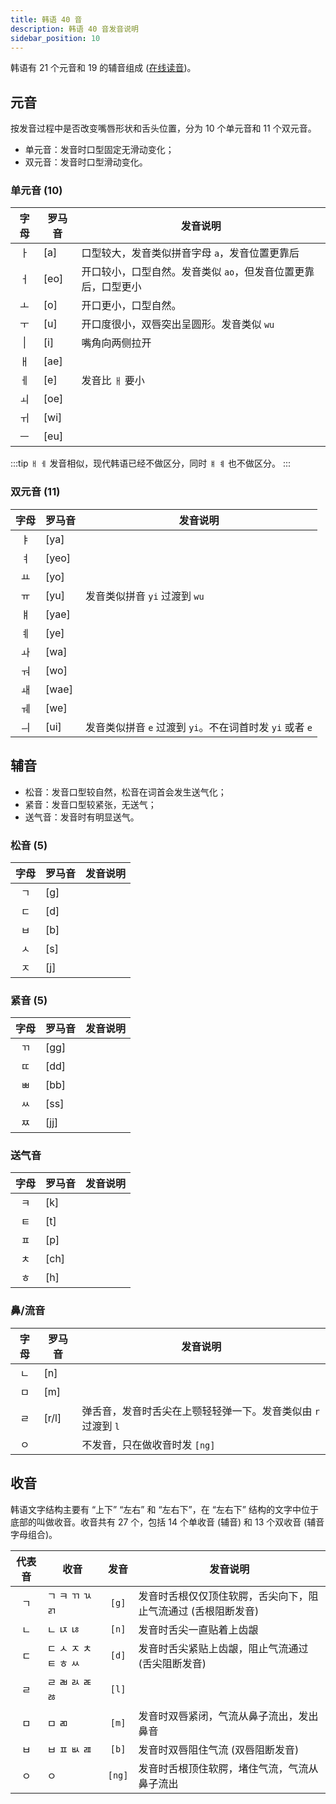 ```yaml
---
title: 韩语 40 音
description: 韩语 40 音发音说明
sidebar_position: 10
---
```


<Author cost={5} publish="2023-10-28 19:24" update="" />

韩语有 21 个元音和 19 的辅音组成 ([在线读音](https://www.2hanyu.com/fayin/biao40.html))。

## 元音

按发音过程中是否改变嘴唇形状和舌头位置，分为 10 个单元音和 11 个双元音。

- 单元音：发音时口型固定无滑动变化；
- 双元音：发音时口型滑动变化。

### 单元音 (10)

|  字母  | 罗马音 | 发音说明                                                      |
| :----: | ------ | ------------------------------------------------------------- |
|   ㅏ   | [a]    | 口型较大，发音类似拼音字母 `a`，发音位置更靠后                |
|   ㅓ   | [eo]   | 开口较小，口型自然。发音类似 `ao`，但发音位置更靠后，口型更小 |
|   ㅗ   | [o]    | 开口更小，口型自然。                                          |
|   ㅜ   | [u]    | 开口度很小，双唇突出呈圆形。发音类似 `wu`                     |
| &#124; | [i]    | 嘴角向两侧拉开                                                |
|   ㅐ   | [ae]   |                                                               |
|   ㅔ   | [e]    | 发音比 `ㅐ` 要小                                              |
|   ㅚ   | [oe]   |                                                               |
|   ㅟ   | [wi]   |                                                               |
|   ㅡ   | [eu]   |                                                               |

:::tip
`ㅐ` `ㅔ` 发音相似，现代韩语已经不做区分，同时 `ㅒ` `ㅖ` 也不做区分。
:::

### 双元音 (11)

| 字母 | 罗马音 | 发音说明                                                 |
| :--: | ------ | -------------------------------------------------------- |
|  ㅑ  | [ya]   |                                                          |
|  ㅕ  | [yeo]  |                                                          |
|  ㅛ  | [yo]   |                                                          |
|  ㅠ  | [yu]   | 发音类似拼音 `yi` 过渡到 `wu`                            |
|  ㅒ  | [yae]  |                                                          |
|  ㅖ  | [ye]   |                                                          |
|  ㅘ  | [wa]   |                                                          |
|  ㅝ  | [wo]   |                                                          |
|  ㅙ  | [wae]  |                                                          |
|  ㅞ  | [we]   |                                                          |
|  ㅢ  | [ui]   | 发音类似拼音 `e` 过渡到 `yi`。不在词首时发 `yi` 或者 `e` |

## 辅音

- 松音：发音口型较自然，松音在词首会发生送气化；
- 紧音：发音口型较紧张，无送气；
- 送气音：发音时有明显送气。

### 松音 (5)

| 字母 | 罗马音 | 发音说明 |
| :--: | ------ | -------- |
|  ㄱ  | [g]    |          |
|  ㄷ  | [d]    |          |
|  ㅂ  | [b]    |          |
|  ㅅ  | [s]    |          |
|  ㅈ  | [j]    |          |

### 紧音 (5)

| 字母 | 罗马音 | 发音说明 |
| :--: | ------ | -------- |
|  ㄲ  | [gg]   |          |
|  ㄸ  | [dd]   |          |
|  ㅃ  | [bb]   |          |
|  ㅆ  | [ss]   |          |
|  ㅉ  | [jj]   |          |

### 送气音

| 字母 | 罗马音 | 发音说明 |
| :--: | ------ | -------- |
|  ㅋ  | [k]    |          |
|  ㅌ  | [t]    |          |
|  ㅍ  | [p]    |          |
|  ㅊ  | [ch]   |          |
|  ㅎ  | [h]    |          |

### 鼻/流音

| 字母 | 罗马音 | 发音说明                                                      |
| :--: | ------ | ------------------------------------------------------------- |
|  ㄴ  | [n]    |                                                               |
|  ㅁ  | [m]    |                                                               |
|  ㄹ  | [r/l]  | 弹舌音，发音时舌尖在上颚轻轻弹一下。发音类似由 `r` 过渡到 `l` |
|  ㅇ  |        | 不发音，只在做收音时发 `[ng]`                                 |

## 收音

韩语文字结构主要有 “上下” “左右” 和 “左右下”，在 “左右下” 结构的文字中位于底部的叫做收音。收音共有 27 个，包括 14 个单收音 (辅音) 和 13 个双收音 (辅音字母组合)。

| 代表音 | 收音                 |  发音  | 发音说明                                                      |
| :----: | -------------------- | :----: | ------------------------------------------------------------- |
|   ㄱ   | ㄱ ㅋ ㄲ ㄳ ㄺ       | `[g]`  | 发音时舌根仅仅顶住软腭，舌尖向下，阻止气流通过 (舌根阻断发音) |
|   ㄴ   | ㄴ ㄵ ㄶ             | `[n]`  | 发音时舌尖一直贴着上齿龈                                      |
|   ㄷ   | ㄷ ㅅ ㅈ ㅊ ㅌ ㅎ ㅆ | `[d]`  | 发音时舌尖紧贴上齿龈，阻止气流通过 (舌尖阻断发音)             |
|   ㄹ   | ㄹ ㄼ ㄽ ㄾ ㅀ       | `[l]`  |                                                               |
|   ㅁ   | ㅁ ㄻ                | `[m]`  | 发音时双唇紧闭，气流从鼻子流出，发出鼻音                      |
|   ㅂ   | ㅂ ㅍ ㅄ ㄿ          | `[b]`  | 发音时双唇阻住气流 (双唇阻断发音)                             |
|   ㅇ   | ㅇ                   | `[ng]` | 发音时舌根顶住软腭，堵住气流，气流从鼻子流出                  |
